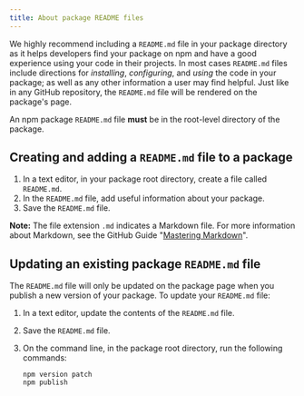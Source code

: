 ```yaml
---
title: About package README files
---
```


We highly recommend including a `README.md` file in your package directory as it helps developers find your package on npm and have a good experience using your code in their projects. In most cases `README.md` files include directions for _installing_, _configuring_, and _using_ the code in your package; as well as any other information a user may find helpful. Just like in any GitHub repository, the `README.md` file will be rendered on the package's page.

An npm package `README.md` file **must** be in the root-level directory of the package.

## Creating and adding a `README.md` file to a package

1. In a text editor, in your package root directory, create a file called `README.md`.
2. In the `README.md` file, add useful information about your package.
3. Save the `README.md` file.

<Note>

**Note:** The file extension `.md` indicates a Markdown file. For more information about Markdown, see the GitHub Guide "[Mastering Markdown](https://guides.github.com/features/mastering-markdown/#what)".

</Note>

## Updating an existing package `README.md` file

The `README.md` file will only be updated on the package page when you publish a new version of your package. To update your `README.md` file:

1. In a text editor, update the contents of the `README.md` file.

2. Save the `README.md` file.

3. On the command line, in the package root directory, run the following commands:

   ```
   npm version patch
   npm publish
   ```

[markdown-link]: https://guides.github.com/features/mastering-markdown/#what
